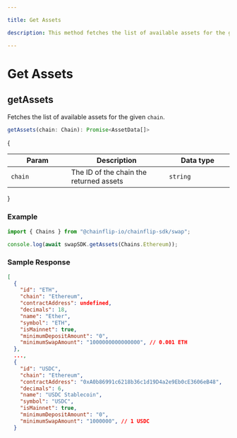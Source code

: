 ```yaml
---

title: Get Assets

description: This method fetches the list of available assets for the given chain.

---
```


# Get Assets

## getAssets

Fetches the list of available assets for the given `chain`.

```typescript copy
getAssets(chain: Chain): Promise<AssetData[]>
```

{<table><thead><tr><th width="223">Param</th><th width="372">Description</th><th width="244.33333333333331">Data type</th></tr></thead><tbody><tr><td><code>chain</code></td><td>The ID of the chain the returned assets</td><td><code>string</code></td></tr></tbody></table>}

### Example

```typescript copy
import { Chains } from "@chainflip-io/chainflip-sdk/swap";

console.log(await swapSDK.getAssets(Chains.Ethereum));
```

### Sample Response

```json
[
  {
    "id": "ETH",
    "chain": "Ethereum",
    "contractAddress": undefined,
    "decimals": 18,
    "name": "Ether",
    "symbol": "ETH",
    "isMainnet": true,
    "minimumDepositAmount": "0",
    "minimumSwapAmount": "1000000000000000", // 0.001 ETH
  },
  ...,
  {
    "id": "USDC",
    "chain": "Ethereum",
    "contractAddress": "0xA0b86991c6218b36c1d19D4a2e9Eb0cE3606eB48",
    "decimals": 6,
    "name": "USDC Stablecoin",
    "symbol": "USDC",
    "isMainnet": true,
    "minimumDepositAmount": "0",
    "minimumSwapAmount": "1000000", // 1 USDC
  }
```
